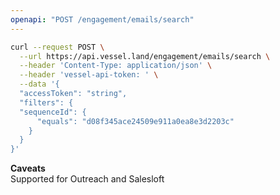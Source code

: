 ```yaml
---
openapi: "POST /engagement/emails/search"
---
```


<RequestExample>

```bash Request
curl --request POST \
  --url https://api.vessel.land/engagement/emails/search \
  --header 'Content-Type: application/json' \
  --header 'vessel-api-token: ' \
  --data '{
  "accessToken": "string",
  "filters": {
  "sequenceId": {
      "equals": "d08f345ace24509e911a0ea8e3d2203c"
    }
  }
}'
```

</RequestExample>

**Caveats**  
Supported for Outreach and Salesloft
